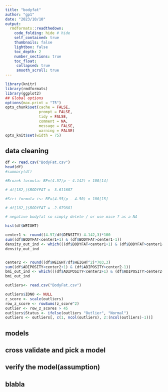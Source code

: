 ```yaml
---
title: "bodyfat"
author: "gp1"
date: "2023/10/10"
output:
  rmdformats::readthedown:  
    code_folding: hide # hide
    self_contained: true
    thumbnails: false
    lightbox: false
    toc_depth: 2
    number_sections: true    
    toc_float:
     collapsed: true
     smooth_scroll: true    
---
```


```r
library(knitr)
library(rmdformats)
library(ggplot2)
## Global options
options(max.print = "75")
opts_chunk$set(cache = FALSE,
               prompt = FALSE,
               tidy = FALSE,
               comment = NA,
               message = FALSE,
               warning = FALSE)
opts_knit$set(width = 75)
```


## data cleaning
```r
df <- read.csv("BodyFat.csv")
head(df)
#summary(df)

#Brozek formula: BF=(4.57/ρ − 4.142) × 100[14]

# df[182,]$BODYFAT = -3.611687

#Siri formula is: BF=(4.95/ρ − 4.50) × 100[15]

# df[182,]$BODYFAT = -2.079881

# negative bodyfat so simply delete / or use mice ? as a NA

hist(df$WEIGHT)

center1 <- round((4.57/df$DENSITY)-4.142,3)*100
sum((df$BODYFAT<center1+1) & (df$BODYFAT>center1-1))
density_out_ind <- which(((df$BODYFAT<center1+1) & (df$BODYFAT>center1-1))==F)
density_out_ind


center2 <- round((df$WEIGHT/df$HEIGHT^2)*703,3)
sum((df$ADIPOSITY<center2+1) & (df$ADIPOSITY>center2-1))
bmi_out_ind <- which(((df$ADIPOSITY<center2+1) & (df$ADIPOSITY>center2-1))==F)
bmi_out_ind

outliers<- read.csv("BodyFat.csv")

outliers$IDNO <- NULL
z_score <- scale(outliers)
row_z_score <- rowSums(z_score^2)
outlier <- row_z_scores > 45
outliers$Status <- ifelse(outliers "Outlier", "Normal")
outliers <- outliers[, c(1, ncol(outliers), 2:(ncol(outliers)-1))]
```



## models

## cross validate and pick a model

## verify the model(assumption)

## blabla








